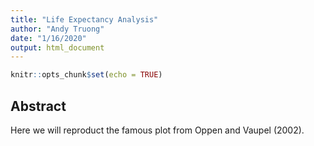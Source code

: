 ```yaml
---
title: "Life Expectancy Analysis"
author: "Andy Truong"
date: "1/16/2020"
output: html_document
---
```


```r
knitr::opts_chunk$set(echo = TRUE)
```

## Abstract

Here we will reproduct the famous plot from Oppen and Vaupel (2002).

